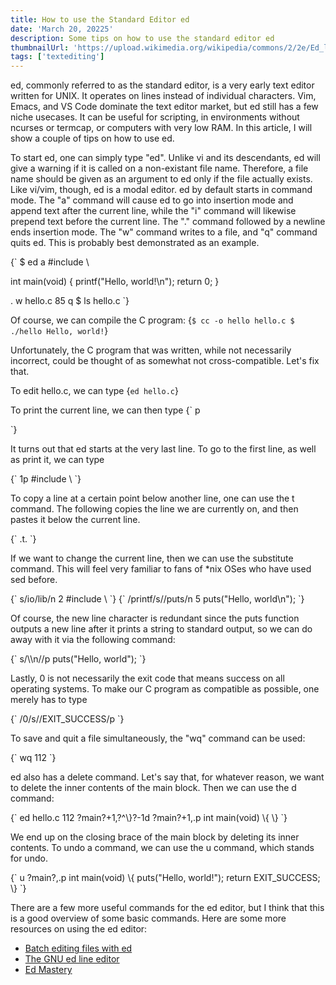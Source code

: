 ```yaml
---
title: How to use the Standard Editor ed
date: 'March 20, 20225'
description: Some tips on how to use the standard editor ed
thumbnailUrl: 'https://upload.wikimedia.org/wikipedia/commons/2/2e/Ed_lines.jpg'
tags: ['textediting']
---
```


ed, commonly referred to as the standard editor, is a very early text
editor written for UNIX. It operates on lines instead of individual
characters. Vim, Emacs, and VS Code dominate the text editor market,
but ed still has a few niche usecases. It can be useful for scripting,
in environments without ncurses or termcap, or computers with very low
RAM. In this article, I will show a couple of tips on how to use ed.

To start ed, one can simply type "ed". Unlike vi and its descendants,
ed will give a warning if it is called on a non-existant file
name. Therefore, a file name should be given as an argument to ed only
if the file actually exists. Like vi/vim, though, ed is a modal
editor. ed by default starts in command mode. The "a" command will
cause ed to go into insertion mode and append text after the current
line, while the "i" command will likewise prepend text before the
current line. The "." command followed by a newline ends insertion
mode. The "w" command writes to a file, and "q" command quits ed. This
is probably best demonstrated as an example.

<SyntaxHighlighter language="plaintext">
{`
$ ed
a
#include \<stdio.h\>

int main(void) {
    printf("Hello, world!\n");
    return 0;
}

.
w hello.c
85
q
$ ls
hello.c
`}
</SyntaxHighlighter>

Of course, we can compile the C program:
<SyntaxHighlighter language="plaintext">
{`
$ cc -o hello hello.c
$ ./hello
Hello, world!
`}
</SyntaxHighlighter>

Unfortunately, the C program that was written, while not necessarily
incorrect, could be thought of as somewhat not cross-compatible. Let's
fix that.

To edit hello.c, we can type
<SyntaxHighlighter language="plaintext">
{`
ed hello.c
`}
</SyntaxHighlighter>

To print the current line, we can then type
<SyntaxHighlighter language="plaintext">
{`
p

`}
</SyntaxHighlighter>

It turns out that ed starts at the very last line. To go to the first
line, as well as print it, we can type

<SyntaxHighlighter language="plaintext">
{`
1p
#include \<stdio.h\>
`}
</SyntaxHighlighter>

To copy a line at a certain point below another line, one can use
the t command. The following copies the line we are
currently on, and then pastes it below the current line.

<SyntaxHighlighter language="plaintext">
{`
.t.
`}
</SyntaxHighlighter>

If we want to change the current line, then we can use the substitute
command. This will feel very familiar to fans of *nix OSes who have
used sed before.

<SyntaxHighlighter language="plaintext">
{`
s/io/lib/n
2       #include \<stdlib.h\>
`}
</SyntaxHighlighter>

<SyntaxHighlighter language="plaintext">
{`
/printf/s//puts/n
5       puts("Hello, world\n");
`}
</SyntaxHighlighter>

Of course, the new line character is redundant since the puts function
outputs a new line after it prints a string to standard output, so we
can do away with it via the following command:

<SyntaxHighlighter language="plaintext">
{`
s/\\n//p
    puts("Hello, world");
`}
</SyntaxHighlighter>

Lastly, 0 is not necessarily the exit code that means success on all
operating systems. To make our C program as compatible as possible,
one merely has to type

<SyntaxHighlighter language="plaintext">
{`
/0/s//EXIT_SUCCESS/p
`}
</SyntaxHighlighter>

To save and quit a file simultaneously, the "wq" command can be used:

<SyntaxHighlighter language="plaintext">
{`
wq
112
`}
</SyntaxHighlighter>

ed also has a delete command. Let's say that, for whatever reason, we
want to delete the inner contents of the main block. Then we can use
the d command:

<SyntaxHighlighter language="plaintext">
{`
ed hello.c
112
?main?+1,?^\}?-1d
?main?+1,.p
int main(void) \{
\}
`}
</SyntaxHighlighter>

We end up on the closing brace of the main block by deleting its inner
contents. To undo a command, we can use the u command, which stands
for undo.

<SyntaxHighlighter language="plaintext">
{`
u
?main?,.p
int main(void) \{
    puts("Hello, world!");
    return EXIT_SUCCESS;
\}
`}
</SyntaxHighlighter>

There are a few more useful commands for the ed editor, but I think
that this is a good overview of some basic commands. Here are some
more resources on using the ed editor:

 - [Batch editing files with ed](https://jvns.ca/blog/2018/05/11/batch-editing-files-with-ed/)
 - [The GNU ed line editor](https://www.gnu.org/software/ed/manual/ed_manual.html)
 - [Ed Mastery](https://www.tiltedwindmillpress.com/product/ed/)
